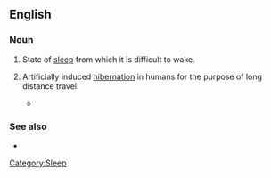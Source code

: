 ==English==

===Noun===
{{en-noun|sg=[[deep]] [[sleep]]|-}}

# {{rfd-sense}} State of [[sleep]] from which it is difficult to wake.
# {{rfv-sense}} {{fiction}} Artificially induced [[hibernation]] in humans for the purpose of long distance travel.
#*{{quote-book
|year=2005
|author=Bob Ticer
|title=Visiting the Strange Planet Called Earth
|chapter=
|url=http://books.google.com/books?id=71EavkVM8AAC&pg=PA13&dq=%22deep+sleep%22&cd=2#v=onepage&q=%22deep%20sleep%22&f=false
|isbn=1589397347
|page=13
|passage=The Kironian had remained in ''deep sleep'' until alerted by a high-pitched squeaky sound. When the Kironian woke, everything seemed as though it had just left Kiron.}}

===See also===
* {{pedia}}
[[Category:Sleep]]